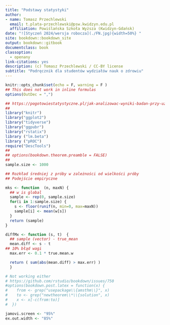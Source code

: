 ```yaml
---
title: "Podstawy statystyki"
author:
- name: Tomasz Przechlewski
  email: t.plata-przechlewski@psw.kwidzyn.edu.pl
  affiliation: Powiślańska Szkoła Wyższa (Kwidzyn-Gdańsk)
date: "![Styczeń 2024/wersja robocza](./FN.jpg){width=50%} "
site: bookdown::bookdown_site
output: bookdown::gitbook
documentclass: book
classoption:
  - openany
link-citations: yes
description: (c) Tomasz Przechlewski / CC-BY license
subtitle: "Podręcznik dla studentów wydziałów nauk o zdrowiu"
---
```


```r
knitr::opts_chunk$set(echo = F, warning = F )
## This does not work in inline formulas
options(OutDec = ",")

## https://pogotowiestatystyczne.pl/jak-analizowac-wyniki-badan-przy-uzyciu-ankiety-wlasnego-autorstwa/
##
library("knitr")
library("ggplot2")
library("tidyverse")
library("ggpubr")
library("rstatix")
library ("lm.beta")
library ("pROC")
require("DescTools")
##
## options(bookdown.theorem.preamble = FALSE)
##
sample.size <- 1000

## Rozkład średniej z próby w zależności od wielkości próby 
## Podejście empiryczne

mks <- function  (n, maxN) {
  ## w is global
  sample <- rep(0, sample.size)
  for(i in 1:sample.size) {
    s <- floor(runif(n, min=0, max=maxN))
    sample[i] <- mean(w[s])
  }
  return (sample)
}

diffMx <- function (s, t)  { 
  ## sample (vector) - true_mean
  mean.diff <- s - t
## 10% błąd wagi
  max.err <- 0.1 * true.mean.w 

  return ( sum(abs(mean.diff) > max.err) )
  }

# Not working either
# https://github.com/rstudio/bookdown/issues/750
#options(bookdown.post.latex = function(x) {
#    from <- grep("usepackage\\{amsthm\\}", x)
#    to <- grep("newtheorem\\*\\{solution", x)
#    x <- x[-c(from:to)]
#  })

jamovi.screen <- "95%"
ex.out.width <- "85%"
```






